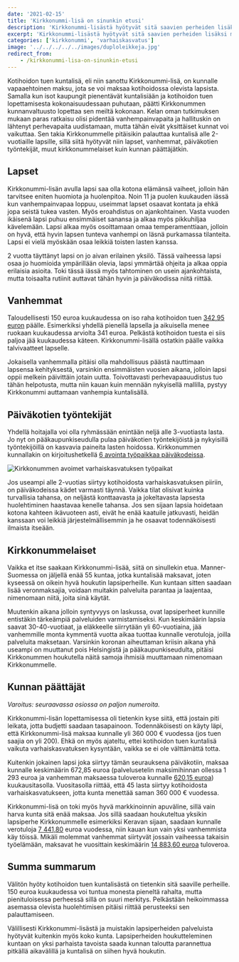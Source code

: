 ```yaml
---
date: '2021-02-15'
title: 'Kirkkonummi-lisä on sinunkin etusi'
description: 'Kirkkonummi-lisästä hyötyvät sitä saavien perheiden lisäksi myös koko muukin kunta. Tarjoamalla lapsiperheille hyviä palveluita sekä kannustimia muuttaa Kirkkonummelle, saamme pidettyä kuntamme elinvoimaisena ja myös tulevaisuus on turvattu.'
excerpt: 'Kirkkonummi-lisästä hyötyvät sitä saavien perheiden lisäksi myös koko muukin kunta. Tarjoamalla lapsiperheille hyviä palveluita sekä kannustimia muuttaa Kirkkonummelle, saamme pidettyä kuntamme elinvoimaisena ja myös tulevaisuus on turvattu.'
categories: ['kirkkonummi', 'varhaiskasvatus']
image: '../../../../../images/duploleikkeja.jpg'
redirect_from:
    - /kirkkonummi-lisa-on-sinunkin-etusi
---
```



Kotihoidon tuen kuntalisä, eli niin sanottu Kirkkonummi-lisä, on kunnalle vapaaehtoinen maksu, jota se voi maksaa kotihoidossa olevista lapsista. Samalla kun isot kaupungit <ExternalLink href="https://yle.fi/uutiset/3-11640872">pienentävät kuntalisiään</ExternalLink> ja <ExternalLink href="https://www.hs.fi/kotimaa/art-2000007729001.html">kotihoidon tuen lopettamisesta kokonaisuudessaan puhutaan</ExternalLink>, päätti Kirkkonummen kunnanvaltuusto <ExternalLink href="https://www.kirkkonummi.fi/kotihoidon-tuen-kuntalisa-182019-alkaen">lopettaa sen meiltä kokonaan</ExternalLink>. <ExternalLink href="https://www.kela.fi/ajankohtaista-henkiloasiakkaat/-/asset_publisher/kg5xtoqDw6Wf/content/kotihoidon-tukeminen-myohentaa-aitien-tyohon-siirtymista">Kelan oman tutkimuksen mukaan</ExternalLink> paras ratkaisu olisi pidentää vanhempainvapaita ja <ExternalLink href="https://www.vihreat.fi/ajankohtaista/vihdoin-tasa-arvoinen-perhevapaauudistus/">hallituskin on lähtenyt perhevapaita uudistamaan</ExternalLink>, mutta tähän eivät yksittäiset kunnat voi vaikuttaa. Sen takia Kirkkonummelle pitäisikin palauttaa kuntalisä alle 2-vuotiaille lapsille, sillä siitä hyötyvät niin <Link href="#lapset">lapset</Link>, <Link href="#vanhemmat">vanhemmat</Link>, <Link href="#paivakotien-tyontekijat">päiväkotien työntekijät</Link>, <Link href="#kirkkonummelaiset">muut kirkkonummelaiset</Link> kuin <Link href="#kunnan-paattajat">kunnan päättäjätkin</Link>.

## Lapset

Kirkkonummi-lisän avulla lapsi saa olla kotona elämänsä <ExternalLink href="https://www.mll.fi/vanhemmille/lapsen-kasvu-ja-kehitys/0-1-v/">vaiheet</ExternalLink>, jolloin hän <ExternalLink href="https://www.mll.fi/vanhemmille/lapsen-kasvu-ja-kehitys/1-2-v/">tarvitsee</ExternalLink> eniten huomiota ja huolenpitoa. Noin 11 ja puolen kuukauden iässä kun vanhempainvapaa loppuu, <ExternalLink href="https://www.mll.fi/vanhemmille/lapsen-kasvu-ja-kehitys/0-1-v/vauvan-liikunnallinen-kehitys/">useimmat lapset osaavat kontata ja ehkä jopa seistä tukea vasten</ExternalLink>. Myös <ExternalLink href="https://www.is.fi/perhe/art-2000000926258.html">eroahdistus</ExternalLink> on ajankohtainen. Vasta vuoden ikäisenä lapsi puhuu <ExternalLink href="https://www.mll.fi/vanhemmille/lapsen-kasvu-ja-kehitys/1-2-v/1-2-vuotiaan-alyllinen-kehitys/">ensimmäiset sanansa</ExternalLink> ja alkaa myös <ExternalLink href="https://www.mll.fi/vanhemmille/lapsen-kasvu-ja-kehitys/1-2-v/1-2-vuotiaan-liikunnallinen-kehitys/">pikkuhiljaa kävelemään</ExternalLink>. Lapsi alkaa myös osoittamaan <ExternalLink href="https://www.mll.fi/vanhemmille/lapsen-kasvu-ja-kehitys/1-2-v/1-2-vuotiaan-persoonallisuuden-kehitys/">omaa temperamenttiaan</ExternalLink>, jolloin on hyvä, että hyvin lapsen tunteva vanhempi on läsnä purkamassa tilanteita. Lapsi ei vielä myöskään <ExternalLink href="https://www.mll.fi/vanhemmille/lapsen-kasvu-ja-kehitys/1-2-v/1-2-vuotiaan-sosiaalinen-kehitys/">osaa leikkiä toisten lasten kanssa</ExternalLink>.

2 vuotta täyttänyt lapsi on jo <ExternalLink href="https://www.mll.fi/vanhemmille/lapsen-kasvu-ja-kehitys/2-3-v/">aivan erilainen yksilö</ExternalLink>. Tässä vaiheessa lapsi osaa jo <ExternalLink href="https://www.mll.fi/vanhemmille/lapsen-kasvu-ja-kehitys/2-3-v/2-3-vuotiaan-sosiaalinen-kehitys/">huomioida ympärillään olevia</ExternalLink>, <ExternalLink href="https://www.mll.fi/vanhemmille/lapsen-kasvu-ja-kehitys/2-3-v/2-3-vuotiaan-alyllinen-kehitys/">lapsi ymmärtää ohjeita ja alkaa oppia erilaisia asioita</ExternalLink>. Toki tässä iässä myös <ExternalLink href="https://www.mll.fi/vanhemmille/lapsen-kasvu-ja-kehitys/2-3-v/2-3-vuotiaan-persoonallisuuden-kehitys/">tahtominen</ExternalLink> on usein ajankohtaista, mutta toisaalta <ExternalLink href="https://mielenihmeet.fi/lasten-rutiinien-tarkeys/">rutiinit auttavat tähän hyvin</ExternalLink> ja päiväkodissa niitä riittää.

## Vanhemmat

Taloudellisesti 150 euroa kuukaudessa on iso raha kotihoidon tuen [342,95 euron](https://www.kela.fi/kotihoidontuki-maara-ja-maksaminen) päälle. Esimerkiksi yhdellä pienellä lapsella ja aikuisella menee ruokaan kuukaudessa arviolta <ExternalLink href="https://www.mtvuutiset.fi/makuja/artikkeli/paljonko-teilla-kuluu-rahaa-ruokaan-kuukaudessa-vertaa-tahan-rahasummaan-yksinelavan-parin-lapsiperheen-teiniperheen-ja-muiden-budjetit/7948114">341 euroa</ExternalLink>. Pelkästä kotihoidon tuesta ei siis paljoa jää kuukaudessa käteen. Kirkkonummi-lisällä ostatkin päälle vaikka talvivaatteet lapselle.

Jokaisella vanhemmalla pitäisi olla mahdollisuus päästä nauttimaan lapsensa kehityksestä, varsinkin ensimmäisten vuosien aikana, jolloin lapsi oppii melkein päivittäin jotain uutta. Toivottavasti <ExternalLink href="https://www.eduskunta.fi/FI/naineduskuntatoimii/kirjasto/aineistot/kotimainen_oikeus/LATI/Sivut/perhevapaauudistus.aspx">perhevapaauudistus</ExternalLink> tuo tähän helpotusta, mutta niin kauan kuin mennään nykyisellä mallilla, pystyy Kirkkonummi auttamaan vanhempia kuntalisällä.

## Päiväkotien työntekijät

Yhdellä hoitajalla voi olla ryhmässään <ExternalLink href="https://www.finlex.fi/fi/laki/alkup/2018/20180753">enintään neljä alle 3-vuotiasta lasta</ExternalLink>. Jo <ExternalLink href="https://yle.fi/uutiset/3-10633334">nyt</ExternalLink> on <ExternalLink href="https://www.hs.fi/kaupunki/art-2000007635404.html">pääkaupunkiseudulla</ExternalLink> pulaa <ExternalLink href="https://www.iltalehti.fi/kotimaa/a/3dc1a617-48cf-46e1-8e83-05f2395c7af8">päiväkotien</ExternalLink> työntekijöistä ja <ExternalLink href="https://www.is.fi/kotimaa/art-2000006352887.html">nykyisillä</ExternalLink> työntekijöillä on kasvavia paineita lasten hoidossa. Kirkkonummen kunnallakin on kirjoitushetkellä [6 avointa työpaikkaa päiväkodeissa](https://www.kuntarekry.fi/fi/tyopaikat/?&profession=38816&type=53258&organisation=9&lang=fi_FI&sort=%22-changetime%22&limit=24&display=grid).

![Kirkkonummen avoimet varhaiskasvatuksen työpaikat](../../../../../images/duploleikkeja.jpg)

Jos useampi alle 2-vuotias siirtyy kotihoidosta varhaiskasvatuksen piiriin, on päiväkodeissa kädet varmasti täynnä. Vaikka tilat olisivat kuinka turvallisia tahansa, on neljästä <ExternalLink href="https://www.mll.fi/vanhemmille/lapsen-kasvu-ja-kehitys/0-1-v/vauvan-liikunnallinen-kehitys/">konttaavasta</ExternalLink> ja <ExternalLink href="https://www.mll.fi/vanhemmille/lapsen-kasvu-ja-kehitys/0-1-v/vauvan-sosiaalinen-kehitys/">jokeltavasta</ExternalLink> lapsesta huolehtiminen haastavaa kenelle tahansa. Jos sen sijaan lapsia hoidetaan kotona kahteen ikävuoteen asti, eivät he enää <ExternalLink href="https://www.mll.fi/vanhemmille/lapsen-kasvu-ja-kehitys/2-3-v/2-3-vuotiaan-liikunnallinen-kehitys/">kaatuile jatkuvasti</ExternalLink>, heidän kanssaan voi <ExternalLink href="https://www.mll.fi/vanhemmille/lapsen-kasvu-ja-kehitys/2-3-v/2-3-vuotiaan-sosiaalinen-kehitys/">leikkiä järjestelmällisemmin</ExternalLink> ja he osaavat <ExternalLink href="https://www.mll.fi/vanhemmille/lapsen-kasvu-ja-kehitys/1-2-v/1-2-vuotiaan-alyllinen-kehitys/">todennäköisesti ilmaista itseään</ExternalLink>.

## Kirkkonummelaiset

Vaikka et itse saakaan Kirkkonummi-lisää, siitä on sinullekin etua. Manner-Suomessa on jäljellä enää <ExternalLink href="https://www.kuntaliitto.fi/sites/default/files/media/file/Kotihoidontuen-kuntalisat-2020.pdf#page=7">55 kuntaa</ExternalLink>, jotka kuntalisää maksavat, joten kyseessä on oikein hyvä houkutin lapsiperheille. Kun kuntaan sitten saadaan lisää veronmaksajia, voidaan muitakin palveluita parantaa ja laajentaa, nimenomaan niitä, joita sinä käytät.

Muutenkin aikana jolloin <ExternalLink href="https://www.stat.fi/til/synt/2019/02/synt_2019_02_2020-12-04_tie_001_fi.html">syntyvyys</ExternalLink> on <ExternalLink href="https://yle.fi/uutiset/3-11680904">laskussa</ExternalLink>, ovat lapsiperheet kunnille entistäkin tärkeämpiä palveluiden varmistamiseksi. Kun keskimäärin lapsia saavat <ExternalLink href="http://www.stat.fi/tup/tilastokirjasto/aidit_tilastoissa_2018.html">30-40-vuotiaat</ExternalLink>, ja eläkkeelle siirrytään <ExternalLink href="https://www.tyoelake.fi/elakkeet-eri-elamantilanteissa/vanhuuselake-ikaluokilla-oma-elakeikansa/">yli 60-vuotiaina</ExternalLink>, jää vanhemmille monta kymmentä vuotta aikaa tuottaa kunnalle verotuloja, joilla palveluita maksetaan. Varsinkin koronan aiheuttaman kriisin aikana yhä useampi on muuttanut pois <ExternalLink href="https://www.hs.fi/kotimaa/art-2000007647867.html">Helsingistä</ExternalLink> ja <ExternalLink href="https://www.lansivayla.fi/paikalliset/3129350">pääkaupunkiseudulta</ExternalLink>, pitäisi Kirkkonummen houkutella näitä samoja ihmisiä muuttamaan nimenomaan Kirkkonummelle.

## Kunnan päättäjät

_Varoitus: seuraavassa osiossa on paljon numeroita._

Kirkkonummi-lisän lopettamisessa oli tietenkin kyse siitä, että jostain piti leikata, jotta budjetti saadaan tasapainoon. Todennäköisesti on käyty läpi, että Kirkkonummi-lisä maksaa kunnalle yli 360 000 € vuodessa (jos tuen saajia on yli 200). Ehkä on myös ajateltu, ettei kotihoidon tuen kuntalisä vaikuta varhaiskasvatuksen kysyntään, <ExternalLink href="https://www.kuntaliitto.fi/sites/default/files/media/file/Kotihoidontuen-kuntalisat-2020.pdf#page=8">vaikka se ei ole välttämättä totta</ExternalLink>.

Kuitenkin jokainen lapsi joka siirtyy tämän seurauksena päiväkotiin, maksaa kunnalle keskimäärin 672,85 euroa (palvelusetelin maksimihinnan ollessa <ExternalLink href="https://www.kirkkonummi.fi/library/files/5c923621c91058d1e40005b4/Kn_s__nt_kirja_svl__1.8.2019.pdf#page=9">1 293 euroa</ExternalLink> ja vanhemman maksaessa <ExternalLink href="https://www.kirkkonummi.fi/tietoa-taloudesta">tuloveroa</ExternalLink> kunnalle [620,15 euroa](https://www.tilastokeskus.fi/tup/suoluk/suoluk_palkat.html)) kuukausitasolla. Vuositasolla riittää, että 45 lasta siirtyy kotihoidosta varhaiskasvatukseen, jotta kunta menettää saman 360 000 € vuodessa.

Kirkkonummi-lisä on toki myös hyvä markkinoinnin apuväline, sillä <ExternalLink href="https://www.kuntaliitto.fi/sites/default/files/media/file/Kotihoidontuen-kuntalisat-2020.pdf#page=7">vain harva kunta sitä enää maksaa</ExternalLink>. Jos sillä saadaan houkuteltua yksikin lapsiperhe Kirkkonummelle esimerkiksi Keravan sijaan, saadaan kunnalle <ExternalLink href="https://www.kirkkonummi.fi/tietoa-taloudesta">verotuloja</ExternalLink> [7 441,80](https://www.tilastokeskus.fi/tup/suoluk/suoluk_palkat.html) euroa vuodessa, niin kauan kun vain yksi vanhemmista käy töissä. Mikäli molemmat vanhemmat siirtyvät jossain vaiheessa takaisin työelämään, maksavat he vuosittain keskimäärin [14 883,60 euroa](https://www.tilastokeskus.fi/tup/suoluk/suoluk_palkat.html) <ExternalLink href="https://www.kirkkonummi.fi/tietoa-taloudesta">tuloveroa</ExternalLink>.

## Summa summarum

Välitön hyöty kotihoidon tuen kuntalisästä on tietenkin sitä saaville perheille. 150 euroa kuukaudessa voi tuntua monesta pieneltä rahalta, mutta pienituloisessa perheessä sillä on suuri merkitys. Pelkästään heikoimmassa asemassa olevista huolehtimisen pitäisi riittää perusteeksi sen palauttamiseen.

Välillisesti Kirkkonummi-lisästä ja muistakin lapsiperheiden palveluista hyötyvät kuitenkin myös koko kunta. Lapsiperheiden houkutteleminen kuntaan on yksi parhaista tavoista saada kunnan taloutta parannettua pitkällä aikavälillä ja kuntalisä on siihen hyvä houkutin.
